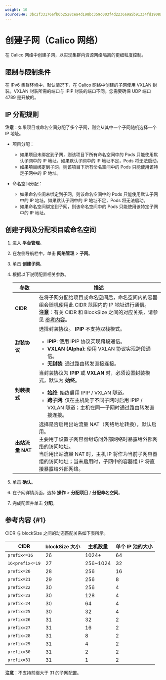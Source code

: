 ```yaml
---
weight: 10
sourceSHA: 3bc2f33176efb6b2528cea4d198bc359c003f4d2236a9a5b91334fd1908a1125
---
```


# 创建子网（Calico 网络）

在 Calico 网络中创建子网，以实现集群内资源网络隔离的更细粒度控制。

## 限制与限制条件

在 IPv6 集群环境中，默认情况下，在 Calico 网络中创建的子网使用 VXLAN 封装。VXLAN 封装所需的端口与 IPIP 封装的端口不同。您需要确保 UDP 端口 4789 是开放的。

## IP 分配规则

**注意**：如果项目或命名空间分配了多个子网，则会从其中一个子网随机选择一个 IP 地址。

- 项目分配：

  - 如果项目未绑定到子网，则该项目下所有命名空间中的 Pods 只能使用默认子网中的 IP 地址。如果默认子网中的 IP 地址不足，Pods 将无法启动。
  - 如果项目绑定到子网，则该项目下所有命名空间中的 Pods 只能使用该特定子网中的 IP 地址。

- 命名空间分配：

  - 如果命名空间未绑定到子网，则该命名空间中的 Pods 只能使用默认子网中的 IP 地址。如果默认子网中的 IP 地址不足，Pods 将无法启动。
  - 如果命名空间绑定到子网，则该命名空间中的 Pods 只能使用该特定子网中的 IP 地址。

## 创建子网及分配项目或命名空间

1. 进入 **平台管理**。

2. 在左侧导航栏中，单击 **网络管理** > **子网**。

3. 单击 **创建子网**。

4. 根据以下说明配置相关参数。

   | 参数                      | 描述                                                                                                                                                                                                                                                                                                                                                                                                                                                                                                         |
   | ------------------------ | -------------------------------------------------------------------------------------------------------------------------------------------------------------------------------------------------------------------------------------------------------------------------------------------------------------------------------------------------------------------------------------------------------------------------------------------------------------------------------------------------------------- |
   | **CIDR**                 | 在将子网分配给项目或命名空间后，命名空间内的容器组会随机使用此 CIDR 范围内的 IP 地址进行通信。<br />**注意**：有关 CIDR 和 BlockSize 之间的对应关系，请参见 [参考内容](#1)。                                                                                                                                                                                                                                                                                                      |
   | **封装协议**             | 选择封装协议。 **IPIP** 不支持双栈模式。<ul><li>**IPIP**: 使用 IPIP 协议实现跨段通信。</li><li>**VXLAN (Alpha)**: 使用 VXLAN 协议实现跨段通信。</li><li>**无封装**: 通过路由转发直接连接。</li></ul>                                                                                                                                                                                                                          |
   | **封装模式**             | 当封装协议为 **IPIP** 或 **VXLAN** 时，必须设置封装模式，默认为 **始终**。<br /><ul><li>**始终**: 始终启用 IPIP / VXLAN 隧道。</li><li>**跨子网**: 仅在主机处于不同子网时启用 IPIP / VXLAN 隧道；主机在同一子网时通过路由转发直接连接。</li></ul>                                                                                                                                                                     |
   | **出站流量 NAT**         | 选择是否启用出站流量 NAT（网络地址转换），默认启用。<br />主要用于设置子网容器组访问外部网络时暴露给外部网络的访问地址。<br />当启用出站流量 NAT 时，主机 IP 将作为当前子网容器组的访问地址；当未启用时，子网中的容器组 IP 将直接暴露给外部网络。 |

5. 单击 **确认**。

6. 在子网详情页面，选择 **操作** > **分配项目** / **分配命名空间**。

7. 完成配置并单击 **分配**。

## 参考内容 \{#1}

CIDR 与 blockSize 之间的动态匹配关系如下表所示。

| CIDR            | blockSize 大小 | 主机数量        | 单个 IP 池的大小 |
| --------------- | -------------- | --------------- | ----------------- |
| `prefix<=16`    | 26             | 1024+           | 64                |
| `16<prefix<=19` | 27             | 256\~1024       | 32                |
| `prefix=20`     | 28             | 256             | 16                |
| `prefix=21`     | 29             | 256             | 8                 |
| `prefix=22`     | 30             | 256             | 4                 |
| `prefix=23`     | 30             | 128             | 4                 |
| `prefix=24`     | 30             | 64              | 4                 |
| `prefix=25`     | 30             | 32              | 4                 |
| `prefix=26`     | 31             | 32              | 2                 |
| `prefix=27`     | 31             | 16              | 2                 |
| `prefix=28`     | 31             | 8               | 2                 |
| `prefix=29`     | 31             | 4               | 2                 |
| `prefix=30`     | 31             | 2               | 2                 |
| `prefix=31`     | 31             | 1               | 2                 |

**注意**：不支持前缀大于 31 的子网配置。
